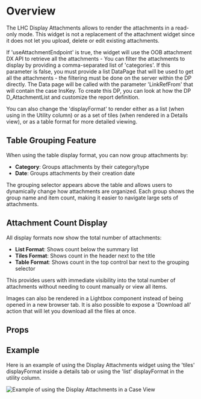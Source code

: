 
<Meta of={DemoStories} name='LHC Docs' />

# Overview

The LHC Display Attachments allows to render the attachments in a read-only mode. This widget is not a replacement of the attachment widget since it does not let you upload, delete or edit existing attachments.

If 'useAttachmentEndpoint' is true, the widget will use the OOB attachment DX API to retrieve all the attachments - You can filter the attachments to display by providing a comma-separated list of 'categories'. If this parameter is false,
you must provide a list DataPage that will be used to get all the attachments - the filtering must be done on the server within the DP directly. The Data page will be called with the parameter 'LinkRefFrom' that will contain the case InsKey.
To create this DP, you can look at how the DP D_AttachmentList and customize the report definition.

You can also change the 'displayFormat' to render either as a list (when using in the Utility column)
or as a set of tiles (when rendered in a Details view), or as a table format for more detailed viewing.

## Table Grouping Feature

When using the table display format, you can now group attachments by:
- **Category**: Groups attachments by their category/type
- **Date**: Groups attachments by their creation date

The grouping selector appears above the table and allows users to dynamically change how attachments are organized. Each group shows the group name and item count, making it easier to navigate large sets of attachments.

## Attachment Count Display

All display formats now show the total number of attachments:
- **List Format**: Shows count below the summary list
- **Tiles Format**: Shows count in the header next to the title
- **Table Format**: Shows count in the top control bar next to the grouping selector

This provides users with immediate visibility into the total number of attachments without needing to count manually or view all items.

Images can also be rendered in a Lightbox component instead of being opened in a new browser tab. It is also possible to expose a 'Download all' action that will let you download all the files at once.

<Primary />

## Props

<Controls />

## Example

Here is an example of using the Display Attachments widget using the 'tiles' displayFormat inside a details tab or using the 'list' displayFormat in the utility column.

![Example of using the Display Attachments in a Case View](DisplayAttachments_Demo.png)
